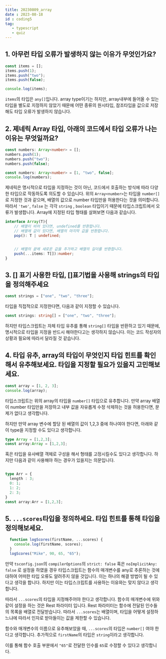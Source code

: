 ```yaml
---
title: 20230809_array
date : 2023-08-18
id : coding5
tag: 
   - typescript 
   - quiz
---
```


## 1. 아무런 타입 오류가 발생하지 않는 이유가 무엇인가요?
```ts
const items = [];
items.push(1);
items.push("two");
items.push(false);

console.log(items);
```
`items`의 타입은 `any[]`입니다. array type이기는 하지만, array내부에 들어올 수 있는 타입을 별도로 지정하지 않았기 때문에 어떤 종류의 원시타입, 참조타입을 값으로 저장해도 타입 오류가 발생하지 않습니다. 

## 2. 제네릭 Array 타입, 아래의 코드에서 타입 오류가 나는 이유는 무엇일까요?
```ts
const numbers: Array<number> = [];
numbers.push(1);
numbers.push("two");
numbers.push(false);
```

```ts
const numbers: Array<number> = [1, "two", false];
console.log(numbers);
```

제네릭은 명시적으로 타입을 지정하는 것이 아닌, 코드에서 호출하는 방식에 따라 다양한 타입으로 작동하도록 의도할 수 있습니다. 위의 `Array<number>`는 타입을 `number[]` 로 지정한 것과 같으며, 배열의 값으로 number 타입만을 허용한다는 것을 의미합니다. 따라서 `'two'`, `false` 는 각각 `string` , `boolean` 타입이기 때문에 타입스크립트에서 오류가 발생합니다. 
Array에 지정된 타입 형태를 살펴보면 다음과 같습니다.

```ts
interface Array(T){
    // 배열이 비어 있다면, undefined를 반환합니다.
    // 배열에 값이 있다면, 배열의 마지막 값을 반환합니다.
    pop(): T | undefined;


    // 배열의 끝에 새로운 값을 추가하고 배열의 길이를 반환합니다.
    push(...items: T[]):number;
}
```

## 3. [] 표기 사용한 타입, []표기법을 사용해 strings의 타입을 정의해주세요
```ts
const strings = ["one", "two", "three"];
```

타입을 직접적으로 지정한다면, 다음과 같이 지정할 수 있습니다.

```ts
const strings: string[] = ["one", "two", "three"];
```
하지만 타입스크립트는 자체 타입 유추를 통해 `string[]` 타입을 반환하고 있기 때문에, 명시적으로 타입을 지정을 반드시 해야한다고는 생각하지 않습니다. 이는 코드 작성자의 상황과 필요에 따라서 달라질 것 같습니다.

## 4. 타입 유추, array의 타입이 무엇인지 타입 힌트를 확인해서 유추해보세요. 타입을 지정할 필요가 있을지 고민해보세요.
```ts
const array = [1, 2, 3];
console.log(array);
```
타입스크립트는 위의 array의 타입을 `number[]` 타입으로 유추합니다. 만약 array 배열이 number 타입만을 저장하고 내부 값을 자유롭게 수정 삭제하는 것을 허용한다면, 문제가 없다고 생각합니다. 

하지만 만약 array 변수에 할당 된 배열의 값이 1,2,3 중에 하나여야 한다면, 아래와 같이 type을 지정할 수도 있다고 생각합니다. 

```ts
type Array = [1,2,3];
const array:Array = [1,2,3];
```

혹은 타입을 유사배열 객체로 구성을 해서 형태를 고정시킬수도 있다고 생각합니다. 하지만 다음과 같이 사용해야 하는 경우가 있을지는 의문입니다. 
```ts

type Arr = {
  length : 3;
  0: 1;
  1: 2;
  2: 3;
}
const array:Arr = [1,2,3];
```

## 5. `...scores`타입을 정의하세요. 타입 힌트를 통해 타입을 정의해보세요.
```ts
  function logScores(firstName, ...scores) {
    console.log(firstName, scores);
  }
  logScores("Mike", 90, 65, "65");
```

만약 `tsconfig.json`의 `compilerOptions`의 `strict: false` 혹은 `noImplicitAny: false` 로 설정을 하였을 경우 타입스크립트는 함수의 매개변수를 any로 추론하는 것에 대하여 어떠한 타입 오류도 알려주지 않을 것입니다. 이는 하나의 해결 방법이 될 수 있다고 생각을 합니다. 하지만 이는 타입스크립트를 사용하는 이유와는 맞지 않다고 생각합니다. 

따라서 `...scores`의 타입을 지정해주어야 한다고 생각합니다. 함수의 매개변수에 위와 같이 설정을 하는 것은 Rest 파라미터 입니다. Rest 파라미터는 함수에 전달된 인수들의 목록을 배열로 전달받습니다. 따라서 `...scores`는 배열이며, 타입을 어떻게 설정하느냐에 따라서 인자로 받아들이는 값을 제한할 수 있습니다. 

함수와 매개변수의 이름으로 유추해보았을 때, `...scores`의 타입은 `number[]` 여야 한다고 생각합니다. 추가적으로 `firstName`의 타입은 `string`이라고 생각합니다. 

이를 통해 함수 호출 부분에서 `"65"`로 전달한 인수를 `65`로 수정할 수 있다고 생각합니다.